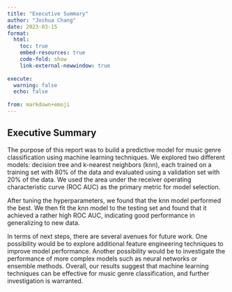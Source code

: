```yaml
---
title: "Executive Summary"
author: "Joshua Chang"
date: 2023-03-15
format:
  html:
    toc: true
    embed-resources: true
    code-fold: show
    link-external-newwindow: true
    
execute:
  warning: false
  echo: false
  
from: markdown+emoji 
---
```


## Executive Summary

The purpose of this report was to build a predictive model for music genre classification using machine learning techniques. We explored two different models: decision tree and k-nearest neighbors (knn), each trained on a training set with 80% of the data and evaluated using a validation set with 20% of the data. We used the area under the receiver operating characteristic curve (ROC AUC) as the primary metric for model selection.

After tuning the hyperparameters, we found that the knn model performed the best. We then fit the knn model to the testing set and found that it achieved a rather high ROC AUC, indicating good performance in generalizing to new data.

In terms of next steps, there are several avenues for future work. One possibility would be to explore additional feature engineering techniques to improve model performance. Another possibility would be to investigate the performance of more complex models such as neural networks or ensemble methods. Overall, our results suggest that machine learning techniques can be effective for music genre classification, and further investigation is warranted.

\
